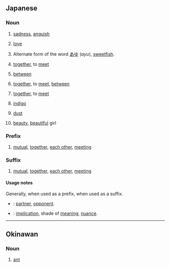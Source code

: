 {{also|アイ|Appendix:Variations of "ai"}}
==Japanese==

===Noun===
{{ja-noun}}

# {{ja-def|哀}} [[sadness]], [[anguish]]
# {{ja-def|愛}} [[love]]
# {{ja-def|鮎}} Alternate form of the word [[あゆ]] (''ayu''), [[sweetfish]].
# {{ja-def|会}} [[together]], to [[meet]]
# {{ja-def|間}} [[between]]
# {{ja-def|合}} [[together]], to [[meet]], [[between]]
# {{ja-def|相}} [[together]], to [[meet]]
# {{ja-def|藍}} [[indigo]]
# {{ja-def|埃}} [[dust]]
# {{ja-def|娃}} [[beauty]], [[beautiful]] girl {{qualifier|generally only used in names}}

===Prefix===
{{ja-pos|prefix}}

# {{ja-def|相|合い}} [[mutual]], [[together]], [[each other]], [[meet]]ing

===Suffix===
{{ja-pos|suffix}}

# {{ja-def|相|合い}} [[mutual]], [[together]], [[each other]], [[meet]]ing

====Usage notes====
Generally, {{l|ja|相}} when used as a prefix, {{l|ja|合い}} when used as a suffix.
* {{ja-r|相手|あいて}}: [[partner]], [[opponent]].
* {{ja-r|意味合い|いみあい}}: [[implication]], shade of [[meaning]], [[nuance]].

----

==Okinawan==

===Noun===
{{head|ryu|noun|romaji|ai}}

# {{ryu-def|蟻}} [[ant]]